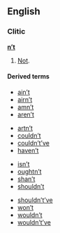 ==English==

===Clitic===
'''[[n't|n’t]]'''

# [[not|Not]].

====Derived terms====
{{rel-top4|Derived terms}}
* [[ain't|ain’t]]
* [[airn't|airn’t]]
* [[amn't|amn’t]]
* [[aren't|aren’t]]
{{rel-mid4}}
* [[artn't|artn’t]]
* [[couldn't|couldn’t]]
* [[couldn't've|couldn’t’ve]]
* [[haven't|haven’t]]
{{rel-mid4}}
* [[isn't|isn’t]]
* [[oughtn't|oughtn’t]]
* [[shan't|shan’t]]
* [[shouldn't|shouldn’t]]
{{rel-mid4}}
* [[shouldn't've|shouldn’t’ve]]
* [[won't|won’t]]
* [[wouldn't|wouldn’t]]
* [[wouldn't've|wouldn’t’ve]]
{{rel-bottom}}